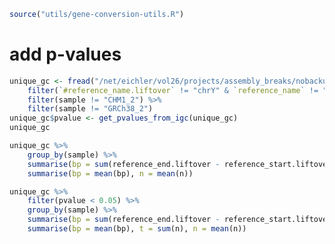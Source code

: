 ```r
source("utils/gene-conversion-utils.R")
```

# add p-values
```r
unique_gc <- fread("/net/eichler/vol26/projects/assembly_breaks/nobackups/asm-to-reference-alignment/results/CHM13_V1.1_unique_gc/gene-conversion/acceptor_gene_conversion_windows.bed") %>%
    filter(`#reference_name.liftover` != "chrY" & `reference_name` != "chrY") %>%
    filter(sample != "CHM1_2") %>%
    filter(sample != "GRCh38_2")
unique_gc$pvalue <- get_pvalues_from_igc(unique_gc)
unique_gc
```


```r
unique_gc %>%
    group_by(sample) %>%
    summarise(bp = sum(reference_end.liftover - reference_start.liftover), n = n()) %>%
    summarise(bp = mean(bp), n = mean(n))
```

```r
unique_gc %>%
    filter(pvalue < 0.05) %>%
    group_by(sample) %>%
    summarise(bp = sum(reference_end.liftover - reference_start.liftover), n = n()) %>%
    summarise(bp = mean(bp), t = sum(n), n = mean(n))
```